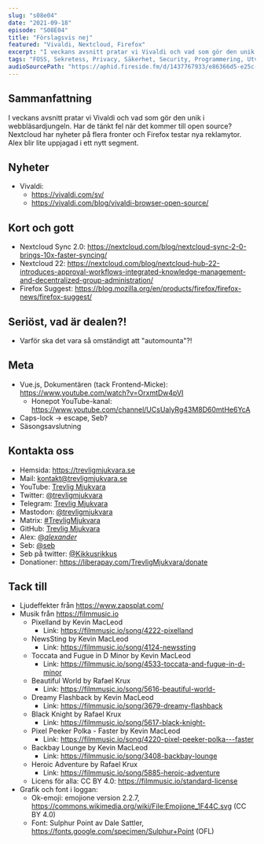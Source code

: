 ```yaml
---
slug: "s08e04"
date: "2021-09-18"
episode: "S08E04"
title: "Förslagsvis nej"
featured: "Vivaldi, Nextcloud, Firefox"
excerpt: "I veckans avsnitt pratar vi Vivaldi och vad som gör den unik i webbläsardjungeln. Har de tänkt fel när det kommer till open source? Nextcloud har nyheter på flera fronter och Firefox testar nya reklamytor. Alex blir lite uppjagad i ett nytt segment."
tags: "FOSS, Sekretess, Privacy, Säkerhet, Security, Programmering, Utveckling, Mjukvara, Technology, Linux, Open Source, Vivaldi, Nextcloud, Firefox Suggest, Firefox"
audioSourcePath: "https://aphid.fireside.fm/d/1437767933/e86366d5-e25c-4aab-9a13-33b7144ac160/8d41cbef-cabf-454e-b62d-9f608c2bc645.mp3"
---
```


## Sammanfattning
I veckans avsnitt pratar vi Vivaldi och vad som gör den unik i webbläsardjungeln. Har de tänkt fel när det kommer till open source? Nextcloud har nyheter på flera fronter och Firefox testar nya reklamytor. Alex blir lite uppjagad i ett nytt segment.

## Nyheter

- Vivaldi:
  - https://vivaldi.com/sv/
  - https://vivaldi.com/blog/vivaldi-browser-open-source/

## Kort och gott

- Nextcloud Sync 2.0: https://nextcloud.com/blog/nextcloud-sync-2-0-brings-10x-faster-syncing/
- Nextcloud 22: https://nextcloud.com/blog/nextcloud-hub-22-introduces-approval-workflows-integrated-knowledge-management-and-decentralized-group-administration/
- Firefox Suggest: https://blog.mozilla.org/en/products/firefox/firefox-news/firefox-suggest/

## Seriöst, vad är dealen?!

- Varför ska det vara så omständigt att "automounta"?!

## Meta

- Vue.js, Dokumentären (tack Frontend-Micke): https://www.youtube.com/watch?v=OrxmtDw4pVI
  - Honepot YouTube-kanal: https://www.youtube.com/channel/UCsUalyRg43M8D60mtHe6YcA
- Caps-lock -> escape, Seb?
- Säsongsavslutning

## Kontakta oss

- Hemsida: https://trevligmjukvara.se
- Mail: kontakt@trevligmjukvara.se
- YouTube: [Trevlig Mjukvara](https://www.youtube.com/channel/UCRVmpkj-XM6UhUCjGiL3hhQ)
- Twitter: [@trevligmjukvara](https://twitter.com/trevligmjukvara)
- Telegram: [Trevlig Mjukvara](https://t.me/trevligmjukvara)
- Mastodon: [@trevligmjukvara](https://fikaverse.club/@trevligmjukvara)
- Matrix: [#TrevligMjukvara](https://matrix.to/#/%23TrevligMjukvara:matrix.org)
- GitHub: [Trevlig Mjukvara](https://github.com/trevligmjukvara)
- Alex: [@_alexander_](https://mastodon.online/@_alexander_)
- Seb: [@seb](https://social.gelotte.dev/@seb)
- Seb på twitter: [@Kikkusrikkus](https://twitter.com/Kikkusrikkus)
- Donationer: https://liberapay.com/TrevligMjukvara/donate

## Tack till

- Ljudeffekter från https://www.zapsplat.com/
- Musik från https://filmmusic.io
  - Pixelland by Kevin MacLeod
    - Link: https://filmmusic.io/song/4222-pixelland
  - NewsSting by Kevin MacLeod
    - Link: https://filmmusic.io/song/4124-newssting
  - Toccata and Fugue in D Minor by Kevin MacLeod
    - Link: https://filmmusic.io/song/4533-toccata-and-fugue-in-d-minor
  - Beautiful World by Rafael Krux
    - Link: https://filmmusic.io/song/5616-beautiful-world-
  - Dreamy Flashback by Kevin MacLeod
    - Link: https://filmmusic.io/song/3679-dreamy-flashback
  - Black Knight by Rafael Krux
    - Link: https://filmmusic.io/song/5617-black-knight-
  - Pixel Peeker Polka - Faster by Kevin MacLeod
    - Link: https://filmmusic.io/song/4220-pixel-peeker-polka---faster
  - Backbay Lounge by Kevin MacLeod
    - Link: https://filmmusic.io/song/3408-backbay-lounge
  - Heroic Adventure by Rafael Krux
    - Link: https://filmmusic.io/song/5885-heroic-adventure
  - Licens för alla: CC BY 4.0: https://filmmusic.io/standard-license
- Grafik och font i loggan:
  - Ok-emoji: emojione version 2.2.7, https://commons.wikimedia.org/wiki/File:Emojione_1F44C.svg (CC BY 4.0)
  - Font: Sulphur Point av Dale Sattler, https://fonts.google.com/specimen/Sulphur+Point (OFL)
